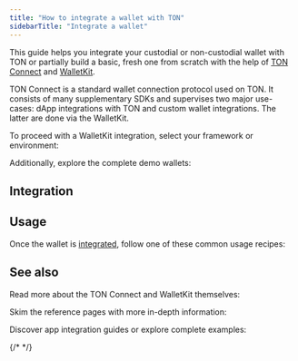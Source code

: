 ```yaml
---
title: "How to integrate a wallet with TON"
sidebarTitle: "Integrate a wallet"
---
```



This guide helps you integrate your custodial or non-custodial wallet with TON or partially build a basic, fresh one from scratch with the help of [TON Connect](/ecosystem/ton-connect) and [WalletKit](/ecosystem/ton-connect/walletkit).

TON Connect is a standard wallet connection protocol used on TON. It consists of many supplementary SDKs and supervises two major use-cases: dApp integrations with TON and custom wallet integrations. The latter are done via the WalletKit.

To proceed with a WalletKit integration, select your framework or environment:

<Columns cols={3}>
  <Card
    title="(Stub)"
    href="#integration"
  />
</Columns>

Additionally, explore the complete demo wallets:

<Columns cols={2}>
  <Card
    title="Demo wallet with WalletKit integration"
    icon="link"
    arrow="true"
    href="https://walletkit-demo-wallet.vercel.app"
  />

  <Card
    title="Demo wallet, GitHub repository"
    icon="link"
    arrow="true"
    href="https://github.com/ton-connect/kit/tree/main/apps/demo-wallet"
  />
</Columns>

## Integration

<Stub issue="92" />

## Usage

Once the wallet is [integrated](#integration), follow one of these common usage recipes:

<Tabs>
  <Tab
    title="Web"
    icon="globe"
  >
    <Columns
      cols={3}
    >
      <Card
        title="Initialize the kit"
        href="/ecosystem/ton-connect/walletkit/web/init"
      />
    </Columns>
  </Tab>
</Tabs>

## See also

Read more about the TON Connect and WalletKit themselves:

<Columns cols={2}>
  <Card
    title="TON Connect overview"
    href="/ecosystem/ton-connect"
  />

  <Card
    title="WalletKit overview"
    href="/ecosystem/ton-connect/walletkit"
  />
</Columns>

Skim the reference pages with more in-depth information:

<Columns cols={2}>
  <Card
    title="TON Connect manifests"
    href="/ecosystem/ton-connect/manifest"
  />

  <Card
    title="WalletKit integration QA guide"
    href="/ecosystem/ton-connect/walletkit/qa-guide"
  />

  <Card
    title="Native and web wallets"
    href="/ecosystem/ton-connect/walletkit/native-web"
  />

  <Card
    title="Browser extensions and in-wallet browsers"
    href="/ecosystem/ton-connect/walletkit/browser-extension"
  />
</Columns>

Discover app integration guides or explore complete examples:

<Columns cols={2}>
  <Card
    title="Integrate a dApp"
    href="/ecosystem/ton-connect/dapp"
  />

  {/* <Card
    title="CEX: Centralized EXchange"
    href="/guides/cex"
  /> */}
</Columns>
